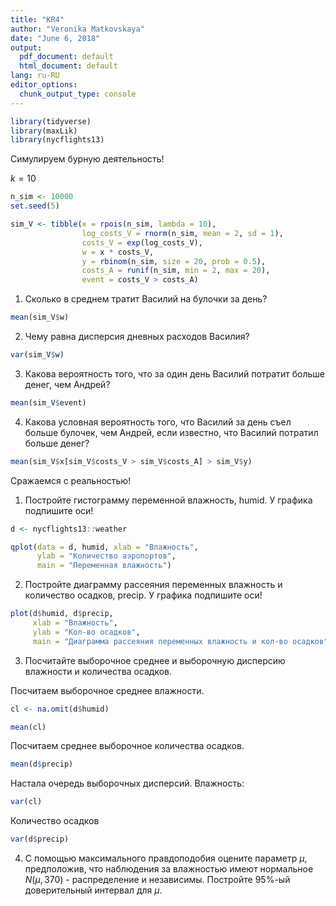 ---
title: "KR4"
author: "Veronika Matkovskaya"
date: "June 6, 2018"
output:
  pdf_document: default
  html_document: default
lang: ru-RU
editor_options:
  chunk_output_type: console
---


```{r}
library(tidyverse) 
library(maxLik)
library(nycflights13)

```

Симулируем бурную деятельность!

$k = 10$

```{r}
n_sim <- 10000
set.seed(5)

sim_V <- tibble(x = rpois(n_sim, lambda = 10), 
                log_costs_V = rnorm(n_sim, mean = 2, sd = 1),
                costs_V = exp(log_costs_V),
                w = x * costs_V,
                y = rbinom(n_sim, size = 20, prob = 0.5),
                costs_A = runif(n_sim, min = 2, max = 20),
                event = costs_V > costs_A)
```

1. Сколько в среднем тратит Василий на булочки за день?

```{r}
mean(sim_V$w)
```

2. Чему равна дисперсия дневных расходов Василия?

```{r}
var(sim_V$w)
```

3. Какова вероятность того, что за один день Василий потратит больше денег, чем Андрей?

```{r}
mean(sim_V$event)
```

4. Какова условная вероятность того, что Василий за день съел больше булочек, чем Андрей, если известно, что Василий потратил больше денег?

```{r}
mean(sim_V$x[sim_V$costs_V > sim_V$costs_A] > sim_V$y)
```


Сражаемся с реальностью!

1. Постройте гистограмму переменной влажность, humid. У графика подпишите оси!

```{r}
d <- nycflights13::weather

qplot(data = d, humid, xlab = "Влажность", 
      ylab = "Количество аэропортов", 
      main = "Переменная влажность")
```

2. Постройте диаграмму рассеяния переменных влажность и количество осадков, precip. У графика подпишите оси!

```{r}
plot(d$humid, d$precip, 
     xlab = "Влажность", 
     ylab = "Кол-во осадков", 
     main = "Диаграмма рассеяния переменных влажность и кол-во осадков")
```

3. Посчитайте выборочное среднее и выборочную дисперсию влажности и количества осадков.

Посчитаем выборочное среднее влажности.

```{r}
cl <- na.omit(d$humid)

mean(cl)
```

Посчитаем среднее выборочное количества осадков.

```{r}
mean(d$precip)
```

Настала очередь выборочных дисперсий.
Влажность:

```{r}
var(cl)
```

Количество осадков

```{r}
var(d$precip)
```

4. С помощью максимального правдоподобия оцените параметр $μ$, предположив, что наблюдения за влажностью имеют нормальное $N(μ,370)$ - распределение и независимы. Постройте 95%-ый доверительный интервал для $μ$.

